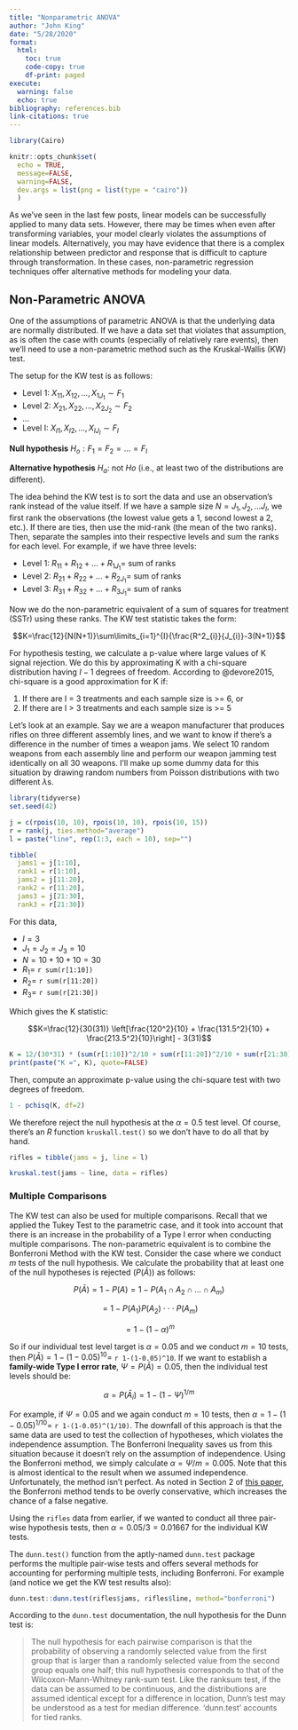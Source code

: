 ```yaml
---
title: "Nonparametric ANOVA"
author: "John King"
date: "5/28/2020"
format:
  html:
    toc: true
    code-copy: true
    df-print: paged
execute: 
  warning: false
  echo: true
bibliography: references.bib
link-citations: true
---
```


```r
library(Cairo)

knitr::opts_chunk$set(
  echo = TRUE,
  message=FALSE, 
  warning=FALSE,
  dev.args = list(png = list(type = "cairo"))
  )
```

As we've seen in the last few posts, linear models can be successfully applied to many data sets. However, there may be times when even after transforming variables, your model clearly violates the assumptions of linear models. Alternatively, you may have evidence that there is a complex relationship between predictor and response that is difficult to capture through transformation. In these cases, non-parametric regression techniques offer alternative methods for modeling your data.

## Non-Parametric ANOVA

One of the assumptions of parametric ANOVA is that the underlying data are normally distributed. If we have a data set that violates that assumption, as is often the case with counts (especially of relatively rare events), then we'll need to use a non-parametric method such as the Kruskal-Wallis (KW) test.

The setup for the KW test is as follows:

-   Level 1: $X_{11}, X_{12}, ...,X_{1J_{1}} \sim F_{1}$
-   Level 2: $X_{21}, X_{22}, ...,X_{2J_{2}} \sim F_{2}$
-   ...
-   Level I: $X_{I1}, X_{I2}, ...,X_{IJ_{I}} \sim F_{I}$

**Null hypothesis** $H_{o}: F_{1} = F_{2} = ... = F_{I}$

**Alternative hypothesis** $H_{a}:$ not $H{o}$ (i.e., at least two of the distributions are different).

The idea behind the KW test is to sort the data and use an observation's rank instead of the value itself. If we have a sample size $N = J_{1}, J_{2}, ... J_{I}$, we first rank the observations (the lowest value gets a 1, second lowest a 2, etc.). If there are ties, then use the mid-rank (the mean of the two ranks). Then, separate the samples into their respective levels and sum the ranks for each level. For example, if we have three levels:

-   Level 1: $R_{11} + R_{12} + ... + R_{1J_{1}}=$ sum of ranks
-   Level 2: $R_{21} + R_{22} + ... + R_{2J_{1}}=$ sum of ranks
-   Level 3: $R_{31} + R_{32} + ... + R_{3J_{1}}=$ sum of ranks

Now we do the non-parametric equivalent of a sum of squares for treatment (SSTr) using these ranks. The KW test statistic takes the form:

$$K=\frac{12}{N(N+1)}\sum\limits_{i=1}^{I}{\frac{R^2_{i}}{J_{i}}-3(N+1)}$$

For hypothesis testing, we calculate a p-value where large values of K signal rejection. We do this by approximating K with a chi-square distribution having $I-1$ degrees of freedom. According to @devore2015, chi-square is a good approximation for K if:

1.  If there are I = 3 treatments and each sample size is \>= 6, or
2.  If there are I \> 3 treatments and each sample size is \>= 5

Let's look at an example. Say we are a weapon manufacturer that produces rifles on three different assembly lines, and we want to know if there's a difference in the number of times a weapon jams. We select 10 random weapons from each assembly line and perform our weapon jamming test identically on all 30 weapons. I'll make up some dummy data for this situation by drawing random numbers from Poisson distributions with two different $\lambda$s.

```r
library(tidyverse)
set.seed(42)

j = c(rpois(10, 10), rpois(10, 10), rpois(10, 15))
r = rank(j, ties.method="average")
l = paste("line", rep(1:3, each = 10), sep="")

tibble(
  jams1 = j[1:10],
  rank1 = r[1:10],
  jams2 = j[11:20],
  rank2 = r[11:20],
  jams3 = j[21:30],
  rank3 = r[21:30])

```

For this data,

-   $I = 3$
-   $J_{1} = J_{2} = J_{3} = 10$
-   $N = 10 + 10 + 10 = 30$
-   $R_{1} =$ `r sum(r[1:10])`
-   $R_{2} =$ `r sum(r[11:20])`
-   $R_{3} =$ `r sum(r[21:30])`

Which gives the K statistic:

$$K=\frac{12}{30(31)} \left[\frac{120^2}{10} + \frac{131.5^2}{10} + \frac{213.5^2}{10}\right] - 3(31)$$

```r
K = 12/(30*31) * (sum(r[1:10])^2/10 + sum(r[11:20])^2/10 + sum(r[21:30])^2/10) - 3*31
print(paste("K =", K), quote=FALSE)
```

Then, compute an approximate p-value using the chi-square test with two degrees of freedom.

```r
1 - pchisq(K, df=2)
```

We therefore reject the null hypothesis at the $\alpha = 0.5$ test level. Of course, there's an *R* function `kruskall.test()` so we don't have to do all that by hand.

```r
rifles = tibble(jams = j, line = l)

kruskal.test(jams ~ line, data = rifles)
```

### Multiple Comparisons

The KW test can also be used for multiple comparisons. Recall that we applied the Tukey Test to the parametric case, and it took into account that there is an increase in the probability of a Type I error when conducting multiple comparisons. The non-parametric equivalent is to combine the Bonferroni Method with the KW test. Consider the case where we conduct $m$ tests of the null hypothesis. We calculate the probability that at least one of the null hypotheses is rejected ($P(\bar{A})$) as follows:

$$P(\bar{A}) = 1-P(A) = 1-P(A_{1} \cap A_{2} \cap...\cap A_{m})$$

$$=1-P(A_{1})P(A_{2})\cdot\cdot\cdot P(A_{m})$$

$$=1-(1-\alpha)^{m}$$

So if our individual test level target is $\alpha=0.05$ and we conduct $m=10$ tests, then $P(\bar{A})=1-(1-0.05)^{10}=$ `r 1-(1-0.05)^10`. If we want to establish a **family-wide Type I error rate**, $\Psi=P(\bar{A})=0.05$, then the individual test levels should be:

$$\alpha=P(\bar{A}_{i})=1-(1-\Psi)^{1/m}$$

For example, if $\Psi=0.05$ and we again conduct $m=10$ tests, then $\alpha=1-(1-0.05)^{1/10}=$ `r 1-(1-0.05)^(1/10)`. The downfall of this approach is that the same data are used to test the collection of hypotheses, which violates the independence assumption. The Bonferroni Inequality saves us from this situation because it doesn't rely on the assumption of independence. Using the Bonferroni method, we simply calculate $\alpha=\Psi/m = 0.005$. Note that this is almost identical to the result when we assumed independence. Unfortunately, the method isn't perfect. As noted in Section 2 of [this paper](https://www.stat.berkeley.edu/~mgoldman/Section0402.pdf), the Bonferroni method tends to be overly conservative, which increases the chance of a false negative.

Using the `rifles` data from earlier, if we wanted to conduct all three pair-wise hypothesis tests, then $\alpha=0.05/3=0.01667$ for the individual KW tests.

The `dunn.test()` function from the aptly-named `dunn.test` package performs the multiple pair-wise tests and offers several methods for accounting for performing multiple tests, including Bonferroni. For example (and notice we get the KW test results also):

```r
dunn.test::dunn.test(rifles$jams, rifles$line, method="bonferroni")
```

According to the `dunn.test` documentation, the null hypothesis for the Dunn test is:

> The null hypothesis for each pairwise comparison is that the probability of observing a randomly selected value from the first group that is larger than a randomly selected value from the second group equals one half; this null hypothesis corresponds to that of the Wilcoxon-Mann-Whitney rank-sum test. Like the ranksum test, if the data can be assumed to be continuous, and the distributions are assumed identical except for a difference in location, Dunn's test may be understood as a test for median difference. 'dunn.test' accounts for tied ranks.
